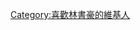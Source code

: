 {{userbox
| border-c = #FF7518
| id       = [[File:Jeremy_Lin_with_the_Knicks_and_reporters.jpg|48px]]
| id-c     = #0953a0
| id-fc    = {{{id-fc|#FF7518}}}
| id-s     = 14
| id-p     = 4
| id-op    = font-family: palatino, 'palatino linotype', 'palatino roman', times, serif;
| info     = <div class="center">這個用戶深陷[[林書豪|'''Linsanity''']]之淵，難以自拔。</div>
| info-c   = #C0C0C0
| info-p   = 4px
| info-lh  = 1.25em
}}<noinclude>
{{clear}}
{{brClear}}

[[Category:喜歡林書豪的維基人]]